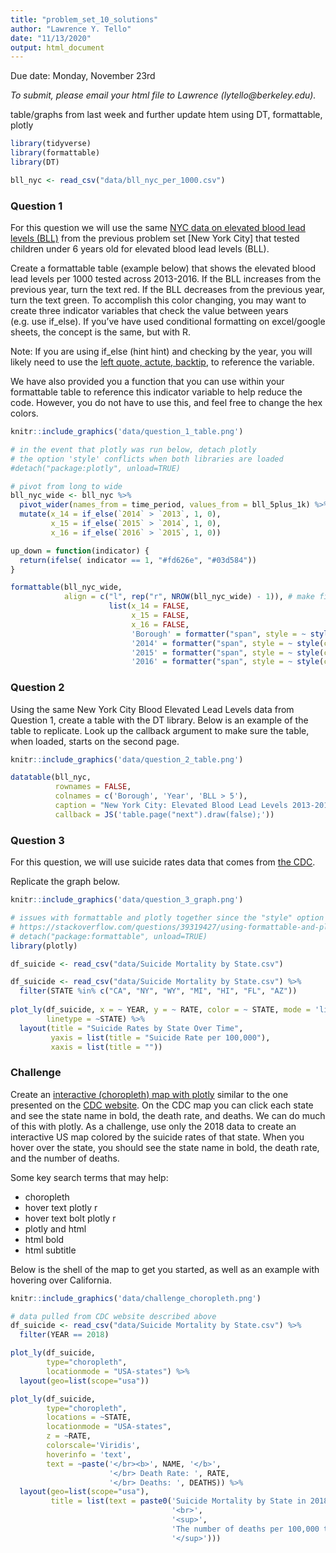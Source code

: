 ```yaml
---
title: "problem_set_10_solutions"
author: "Lawrence Y. Tello"
date: "11/13/2020"
output: html_document
---
```


Due date: Monday, November 23rd

*To submit, please email your html file to Lawrence (lytello@berkeley.edu).*

table/graphs from last week and further update htem using DT, formattable, plotly

```r
library(tidyverse)
library(formattable)
library(DT)
```

```r
bll_nyc <- read_csv("data/bll_nyc_per_1000.csv")
```

### Question 1

For this question we will use the same [NYC data on elevated blood lead levels (BLL)](https://data.cityofnewyork.us/Health/Children-Under-6-yrs-with-Elevated-Blood-Lead-Leve/tnry-kwh5) from the previous problem set [New York City] that tested children under 6 years old for elevated blood lead levels (BLL). 

Create a formattable table (example below) that shows the elevated blood lead levels per 1000 tested across 2013-2016. If the BLL increases from the previous year, turn the text red. If the BLL decreases from the previous year, turn the text green. To accomplish this color changing, you may want to create three indicator variables that check the value between years (e.g. use if_else). If you've have used conditional formatting on excel/google sheets, the concept is the same, but with R. 

Note: If you are using if_else (hint hint) and checking by the year, you will likely need to use the [left quote, actute, backtip](https://www.computerhope.com/jargon/b/backquot.htm#:~:text=Alternatively%20known%20as%20acute%2C%20backtick,keyboard%20key%20as%20the%20tilde.), to reference the variable. 

We have also provided you a function that you can use within your formattable table to reference this indicator variable to help reduce the code. However, you do not have to use this, and feel free to change the hex colors. 

```r
knitr::include_graphics('data/question_1_table.png')
```

```r
# in the event that plotly was run below, detach plotly
# the option 'style' conflicts when both libraries are loaded
#detach("package:plotly", unload=TRUE)

# pivot from long to wide
bll_nyc_wide <- bll_nyc %>%
  pivot_wider(names_from = time_period, values_from = bll_5plus_1k) %>%
  mutate(x_14 = if_else(`2014` > `2013`, 1, 0),
         x_15 = if_else(`2015` > `2014`, 1, 0),
         x_16 = if_else(`2016` > `2015`, 1, 0))

up_down = function(indicator) {
  return(ifelse( indicator == 1, "#fd626e", "#03d584"))
}

formattable(bll_nyc_wide,
            align = c("l", rep("r", NROW(bll_nyc_wide) - 1)), # make first column left aligned
                      list(x_14 = FALSE,
                           x_15 = FALSE,
                           x_16 = FALSE,
                           'Borough' = formatter("span", style = ~ style(color = "grey", font.weight = "bold")),
                           '2014' = formatter("span", style = ~ style(color = up_down(x_14))),
                           '2015' = formatter("span", style = ~ style(color = up_down(x_15))),
                           '2016' = formatter("span", style = ~ style(color = up_down(x_16)))))

```
\newpage

### Question 2

Using the same New York City Blood Elevated Lead Levels data from Question 1, create a table with the DT library. Below is an example of the table to replicate. Look up the callback argument to make sure the table, when loaded, starts on the second page.

```r
knitr::include_graphics('data/question_2_table.png')
```

```r
datatable(bll_nyc, 
          rownames = FALSE,
          colnames = c('Borough', 'Year', 'BLL > 5'),
          caption = "New York City: Elevated Blood Lead Levels 2013-2016 by Borough",
          callback = JS('table.page("next").draw(false);'))
```

\newpage

### Question 3

For this question, we will use suicide rates data that comes from [the CDC](https://www.cdc.gov/nchs/pressroom/sosmap/suicide-mortality/suicide.htm). 

Replicate the graph below. 

```r
knitr::include_graphics('data/question_3_graph.png')
```

```r
# issues with formattable and plotly together since the "style" option overlap
# https://stackoverflow.com/questions/39319427/using-formattable-and-plotly-simultaneously
# detach("package:formattable", unload=TRUE)
library(plotly)

df_suicide <- read_csv("data/Suicide Mortality by State.csv")
```


```r


df_suicide <- read_csv("data/Suicide Mortality by State.csv") %>%
  filter(STATE %in% c("CA", "NY", "WY", "MI", "HI", "FL", "AZ"))
 
plot_ly(df_suicide, x = ~ YEAR, y = ~ RATE, color = ~ STATE, mode = 'lines',
        linetype = ~STATE) %>%
  layout(title = "Suicide Rates by State Over Time",
         yaxis = list(title = "Suicide Rate per 100,000"),
         xaxis = list(title = ""))  
```

\newpage

### Challenge

Create an [interactive (choropleth) map with plotly](https://plotly.com/r/choropleth-maps/) similar to the one presented on the [CDC website](https://www.cdc.gov/nchs/pressroom/sosmap/suicide-mortality/suicide.htm). On the CDC map you can click each state and see the state name in bold, the death rate, and deaths. We can do much of this with plotly. As a challenge, use only the 2018 data to create an interactive US map colored by the suicide rates of that state. When you hover over the state, you should see the state name in bold, the death rate, and the number of deaths. 

Some key search terms that may help: 

* choropleth
* hover text plotly r
* hover text bolt plotly r
* plotly and html
* html bold
* html subtitle

Below is the shell of the map to get you started, as well as an example with hovering over California.

```r
knitr::include_graphics('data/challenge_choropleth.png')
```

```r
# data pulled from CDC website described above 
df_suicide <- read_csv("data/Suicide Mortality by State.csv") %>%
  filter(YEAR == 2018)

plot_ly(df_suicide,
        type="choropleth",
        locationmode = "USA-states") %>%
  layout(geo=list(scope="usa")) 
```

```r
plot_ly(df_suicide,
        type="choropleth", 
        locations = ~STATE,
        locationmode = "USA-states", 
        z = ~RATE,
        colorscale='Viridis',
        hoverinfo = 'text',
        text = ~paste('</br><b>', NAME, '</b>',
                      '</br> Death Rate: ', RATE,
                      '</br> Deaths: ', DEATHS)) %>%
  layout(geo=list(scope="usa"),
         title = list(text = paste0('Suicide Mortality by State in 2018',
                                    '<br>',
                                    '<sup>',
                                    'The number of deaths per 100,000 total population',
                                    '</sup>')))
```

